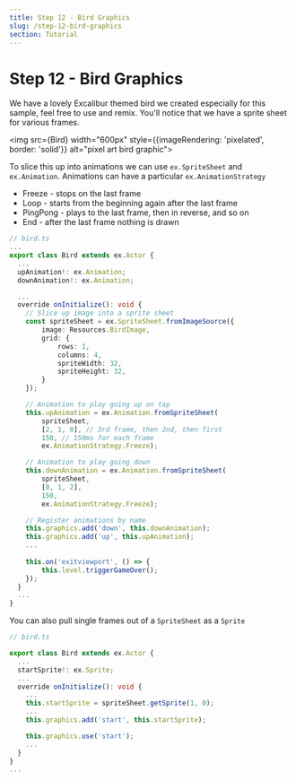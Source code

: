 ```yaml
---
title: Step 12 - Bird Graphics
slug: /step-12-bird-graphics
section: Tutorial
---
```



# Step 12 - Bird Graphics

We have a lovely Excalibur themed bird we created especially for this sample, feel free to use and remix. You'll notice that we have a sprite sheet for various frames.

<img src={Bird} width="600px" style={{imageRendering: 'pixelated', border: 'solid'}} alt="pixel art bird graphic"></img>

To slice this up into animations we can use `ex.SpriteSheet` and `ex.Animation`. Animations can have a particular `ex.AnimationStrategy`
* Freeze - stops on the last frame
* Loop - starts from the beginning again after the last frame
* PingPong - plays to the last frame, then in reverse, and so on
* End - after the last frame nothing is drawn

```typescript
// bird.ts
...
export class Bird extends ex.Actor {
  ...
  upAnimation!: ex.Animation;
  downAnimation!: ex.Animation;

  ...
  override onInitialize(): void {
    // Slice up image into a sprite sheet
    const spriteSheet = ex.SpriteSheet.fromImageSource({
        image: Resources.BirdImage,
        grid: {
            rows: 1,
            columns: 4,
            spriteWidth: 32,
            spriteHeight: 32,
        }
    });

    // Animation to play going up on tap
    this.upAnimation = ex.Animation.fromSpriteSheet(
        spriteSheet,
        [2, 1, 0], // 3rd frame, then 2nd, then first
        150, // 150ms for each frame
        ex.AnimationStrategy.Freeze);

    // Animation to play going down
    this.downAnimation = ex.Animation.fromSpriteSheet(
        spriteSheet,
        [0, 1, 2],
        150,
        ex.AnimationStrategy.Freeze);

    // Register animations by name
    this.graphics.add('down', this.downAnimation);
    this.graphics.add('up', this.upAnimation);
    ...
    
    this.on('exitviewport', () => {
        this.level.triggerGameOver();
    });
  }
  ...
}
```

You can also pull single frames out of a `SpriteSheet` as a `Sprite`

```typescript
// bird.ts

export class Bird extends ex.Actor {
  ...
  startSprite!: ex.Sprite;
  ...
  override onInitialize(): void {
    ...
    this.startSprite = spriteSheet.getSprite(1, 0);
    ...
    this.graphics.add('start', this.startSprite);

    this.graphics.use('start');
    ...
  }
}
...
```